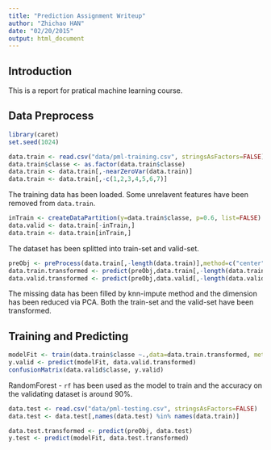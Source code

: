 ```yaml
---
title: "Prediction Assignment Writeup"
author: "Zhichao HAN"
date: "02/20/2015"
output: html_document
---
```


## Introduction

This is a report for pratical machine learning course.

## Data Preprocess

```r
library(caret)
set.seed(1024)

data.train <- read.csv("data/pml-training.csv", stringsAsFactors=FALSE)
data.train$classe <- as.factor(data.train$classe)
data.train <- data.train[,-nearZeroVar(data.train)]
data.train <- data.train[,-c(1,2,3,4,5,6,7)]
```

The training data has been loaded. Some unrelavent features have been removed from ``data.train``.

```r
inTrain <- createDataPartition(y=data.train$classe, p=0.6, list=FALSE)
data.valid <- data.train[-inTrain,]
data.train <- data.train[inTrain,]
```

The dataset has been splitted into train-set and valid-set.

```r

preObj <- preProcess(data.train[,-length(data.train)],method=c("center", "scale", "knnImpute", "pca"), thresh=0.80)
data.train.transformed <- predict(preObj,data.train[,-length(data.train)])
data.valid.transformed <- predict(preObj,data.valid[,-length(data.valid)])
```

The missing data has been filled by knn-impute method and the dimension has been reduced via PCA. Both the train-set and the valid-set have been transformed.

## Training and Predicting

```r
modelFit <- train(data.train$classe ~.,data=data.train.transformed, method='rf', ntree=10)
y.valid <- predict(modelFit, data.valid.transformed)
confusionMatrix(data.valid$classe, y.valid)
```

RandomForest - ``rf`` has been used as the model to train and the accuracy on the validating dataset is around 90%.

```r
data.test <- read.csv("data/pml-testing.csv", stringsAsFactors=FALSE)
data.test <- data.test[,names(data.test) %in% names(data.train)]

data.test.transformed <- predict(preObj, data.test)
y.test <- predict(modelFit, data.test.transformed)
```
